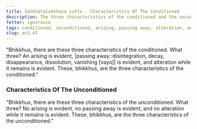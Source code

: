 ```yaml
---
title: Saṅkhatalakkhaṇa sutta - Characteristics Of The Conditioned
description: The three characteristics of the conditioned and the unconditioned.
fetter: ignorance
tags: conditioned, unconditioned, arising, passing away, alteration, an, an3
slug: an3.47
---
```


"Bhikkhus, there are these three characteristics of the conditioned. What three? An arising is evident, |passing away::disintegration, decay, disappearance, dissolution, vanishing [vayo]| is evident, and alteration while it remains is evident. These, bhikkhus, are the three characteristics of the conditioned."

### Characteristics Of The Unconditioned

"Bhikkhus, there are these three characteristics of the unconditioned. What three? No arising is evident, no passing away is evident, and no alteration while it remains is evident. These, bhikkhus, are the three characteristics of the unconditioned."